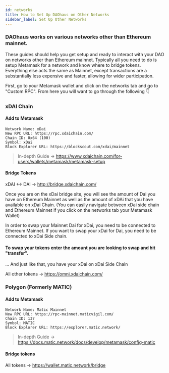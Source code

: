 ```yaml
---
id: networks
title: How to Set Up DAOhaus on Other Networks
sidebar_label: Set Up Other Networks
---
```


### DAOhaus works on various networks other than Ethereum mainnet.

These guides should help you get setup and ready to interact with your DAO on networks other than Ethereum mainnet. Typically all you need to do is setup Metamask for a network and know where to bridge tokens. Everything else acts the same as Mainnet, except transactions are a substantially less expensive and faster, allowing for wider participation.

First, go to your Metamask wallet and click on the networks tab and go to "Custom RPC".  From here you will want to go through the following 👇

### xDAI Chain

#### Add to Metamask

```
Network Name: xDai
New RPC URL: https://rpc.xdaichain.com/
Chain ID: 0x64 (100)
Symbol: xDai
Block Explorer URL: https://blockscout.com/xdai/mainnet
```

> In-depth Guide -> https://www.xdaichain.com/for-users/wallets/metamask/metamask-setup
#### Bridge Tokens

xDAI <-> DAI -> http://bridge.xdaichain.com/

Once you are on the xDai bridge site, you will see the amount of Dai you have on Ethereum Mainnet as well as the amount of xDAi that you have available on xDai Chain. (You can easily navigate between xDai side chain and Ethereum Mainnet if you click on the networks tab your Metamask Wallet)

In order to swap your Mainnet Dai for xDai, you need to be connected to Ethereum Mainnet.  If you want to swap your xDai for Dai, you need to be connected to xDai Side chain.

#### To swap your tokens enter the amount you are looking to swap and hit "transfer".

... And just like that, you have your xDai on xDai Side Chain

All other tokens -> https://omni.xdaichain.com/

### Polygon (Formerly MATIC)

#### Add to Metamask

```
Network Name: Matic Mainnet
New RPC URL: https://rpc-mainnet.maticvigil.com/
Chain ID: 137 
Symbol: MATIC
Block Explorer URL: https://explorer.matic.network/
```

> In-depth Guide -> https://docs.matic.network/docs/develop/metamask/config-matic
#### Bridge tokens

All tokens -> https://wallet.matic.network/bridge

